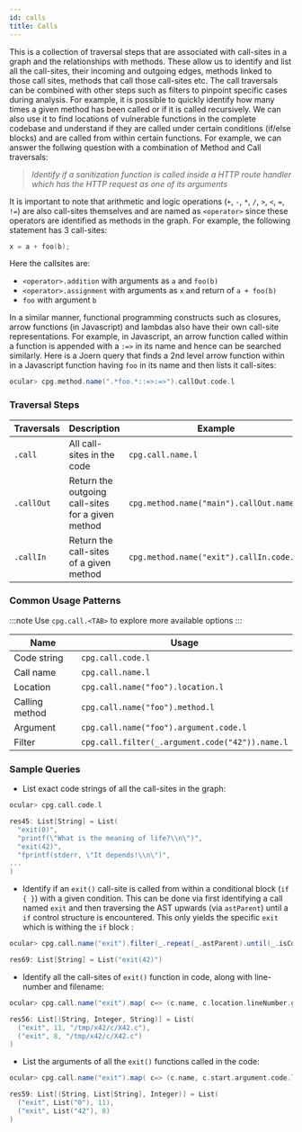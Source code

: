 ```yaml
---
id: calls
title: Calls
---
```


This is a collection of traversal steps that are associated with call-sites in a graph and the relationships with methods. These allow us to identify and list all the call-sites, their incoming and outgoing edges, methods linked to those call sites, methods that call those call-sites etc. The call traversals can be combined with other steps such as filters to pinpoint specific cases during analysis. For example, it is possible to quickly identify how many times a given method has been called or if it is called recursively. We can also use it to find locations of vulnerable functions in the complete codebase and understand if they are called under certain conditions (if/else blocks) and are called from within certain functions. For example, we can answer the follwing question with a combination of Method and Call traversals:

> _Identify if a sanitization function is called inside a HTTP route handler which has the HTTP request as one of its arguments_

It is important to note that arithmetic and logic operations (`+`, `-`, `*`, `/`, `>`, `<`, `=`, `!=`) are also call-sites themselves and are named as `<operator>` since these operators are identified as methods in the graph. For example, the following statement has 3 call-sites:

```c
x = a + foo(b);
```
Here the callsites are:
 - `<operator>.addition` with arguments as `a` and `foo(b)`
 - `<operator>.assignment` with arguments as `x` and return of `a + foo(b)`
 - `foo` with argument `b`

In a similar manner, functional programming constructs such as closures, arrow functions (in Javascript) and lambdas also have their own call-site representations. For example, in Javascript, an arrow function called within a function is appended with a `:=>` in its name and hence can be searched similarly. Here is a Joern query that finds a 2nd level arrow function within in a Javascript function having `foo` in its name and then lists it call-sites:

```scala
ocular> cpg.method.name(".*foo.*::=>:=>").callOut.code.l
```
 
### Traversal Steps

| Traversals | Description | Example |
|---|---|---|
| `.call`  | All call-sites in the code |  `cpg.call.name.l` |
| `.callOut` | Return the outgoing call-sites for a given method | `cpg.method.name("main").callOut.name.l` |
| `.callIn` | Return the call-sites of a given method | `cpg.method.name("exit").callIn.code.l` |

### Common Usage Patterns

:::note
Use `cpg.call.<TAB>` to explore more available options
:::

| Name | Usage |
|--|--|
| Code string | `cpg.call.code.l` | 
| Call name | `cpg.call.name.l` | 
| Location | `cpg.call.name("foo").location.l` |
| Calling method | `cpg.call.name("foo").method.l` |
| Argument | `cpg.call.name("foo").argument.code.l` |
| Filter | `cpg.call.filter(_.argument.code("42")).name.l` |

### Sample Queries

 - List exact code strings of all the call-sites in the graph:

```scala
ocular> cpg.call.code.l

res45: List[String] = List(
  "exit(0)",
  "printf(\"What is the meaning of life?\\n\")",
  "exit(42)",
  "fprintf(stderr, \"It depends!\\n\")",
...
)
```

 - Identify if an `exit()` call-site is called from within a conditional block (`if { }`) with a given condition. This can be done via first identifying a call named `exit` and then traversing the AST upwards (via `astParent`) until a `if` control structure is encountered. This only yields the specific `exit` which is withing the `if` block :

```scala
ocular> cpg.call.name("exit").filter(_.repeat(_.astParent).until(_.isControlStructure.parserTypeName("If.*"))).code.l 

res69: List[String] = List("exit(42)")

```

 - Identify all the call-sites of `exit()` function in code, along with line-number and filename:

```scala
ocular> cpg.call.name("exit").map( c=> (c.name, c.location.lineNumber.get, c.location.filename)).l 

res56: List[(String, Integer, String)] = List(
  ("exit", 11, "/tmp/x42/c/X42.c"),
  ("exit", 8, "/tmp/x42/c/X42.c")
)
```

 - List the arguments of all the `exit()` functions called in the code:

```scala
ocular> cpg.call.name("exit").map( c=> (c.name, c.start.argument.code.l, c.location.lineNumber.get)).l 

res59: List[(String, List[String], Integer)] = List(
  ("exit", List("0"), 11),
  ("exit", List("42"), 8)
)
```
